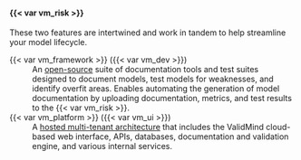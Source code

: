 #### {{< var vm_risk >}}

These two features are intertwined and work in tandem to help streamline your model lifecycle.

{{< var vm_framework >}} ({{< var vm_dev >}}) <span id="framework">
: An [open-source](https://github.com/validmind/developer-framework/) suite of documentation tools and test suites designed to document models, test models for weaknesses, and identify overfit areas. Enables automating the generation of model documentation by uploading documentation, metrics, and test results to the {{< var vm_risk >}}.

{{< var vm_platform >}} ({{< var vm_ui >}})  <span id="platform">
: A [hosted multi-tenant architecture]({{< var vm_url >}}) that includes the ValidMind cloud-based web interface, APIs, databases, documentation and validation engine, and various internal services. 